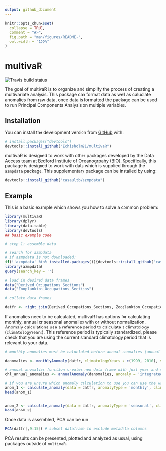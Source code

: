 ```yaml
---
output: github_document
---
```


<!-- README.md is generated from README.Rmd. Please edit that file -->

```r
knitr::opts_chunk$set(
  collapse = TRUE,
  comment = "#>",
  fig.path = "man/figures/README-",
  out.width = "100%"
)
```

# multivaR

<!-- badges: start -->
[![Travis build status](https://travis-ci.com/Echisholm21/multivaR.svg?branch=master)](https://travis-ci.com/Echisholm21/multivaR)
<!-- badges: end -->

The goal of multivaR is to organize and simplify the process of creating a multivariate analysis. This package can format data as well as caluclate anomalies from raw data, once data is formatted the package can be used to run Principal Components Analysis on multiple variables. 

## Installation

You can install  the development version from [GitHub](https://github.com/) with:

``` r
# install.packages("devtools")
devtools::install_github("Echisholm21/multivaR")
```

multivaR is designed to work with other packages developed by the Data Access team at Bedford Institute of Oceanogrpahy (BIO). Specifically, this package is designed to work with data which is supplied through the `azmpdata` package. This supplementary package can be installed by using:

``` r
devtools::install_github("casaultb/azmpdata")
```



## Example

This is a basic example which shows you how to solve a common problem:

```r
library(multivaR)
library(dplyr)
library(data.table)
library(devtools)
## basic example code

# step 1: assemble data

# search for azmpdata
# if azmpdata is not downloaded:
if(!'azmpdata' %in% installed.packages()){devtools::install_github("casaultb/azmpdata")}
library(azmpdata)
query(search_key = '')

# load in desired data frames
data("Derived_Occupations_Sections")
data("Zooplankton_Occupations_Sections")

# collate data frames

datfr <- right_join(Derived_Occupations_Sections, Zooplankton_Occupations_Sections) 

```


If anomalies need to be calculated, multivaR has options for calculating monthly, annual or seasonal anomalies with or without normalization. Anomaly calculations use a reference period to calculate a climatology (`climatologyYears`). This reference period is typically standardized, please check that you are using the current standard climatology period that is relevant to your data. 

```r
# monthly anomalies must be caluclated before annual anomalies (annual anomaly function simply combines monthly anomalies)

danomalies <- monthlyAnomaly(datfr, climatologyYears = c(1999, 2010), var = 'integrated_chlorophyll_0_100')

# annual anomalies function creates new data frame with just year and variable
chl_annual_anomalies <- annualAnomaly(danomalies, anomaly = 'integrated_chlorophyll_0_100_anomaly')

# if you are unsure which anomaly calculation to use you can use the wrapper function which will select the appropriate method 
anom_1 <- calculate_anomaly(data = datfr, anomalyType = 'monthly', climatologyYears = c(1999, 2010), var = 'integrated_chlorophyll_0_100', normalizedAnomaly = TRUE)
head(anom_1)


anom_2 <- calculate_anomaly(data = datfr, anomalyType = 'seasonal', climatologyYears = c(1999, 2010))
head(anom_2)
```



Once data is assembled, PCA can be run


```r
PCA(datfr[,9:15]) # subset dataframe to exclude metadata columns

```

PCA results can be presented, plotted and analyzed as usual, using packages outside of `multivaR`. 


